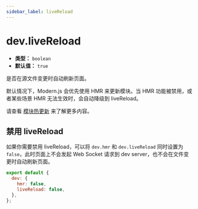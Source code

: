 ```yaml
---
sidebar_label: liveReload
---
```


# dev.liveReload

- **类型：** `boolean`
- **默认值：** `true`

是否在源文件变更时自动刷新页面。

默认情况下，Modern.js 会优先使用 HMR 来更新模块。当 HMR 功能被禁用，或者某些场景 HMR 无法生效时，会自动降级到 liveReload。

请查看 [模块热更新](https://rsbuild.dev/zh/guide/advanced/hmr) 来了解更多内容。

## 禁用 liveReload

如果你需要禁用 liveReload，可以将 `dev.hmr` 和 `dev.liveReload` 同时设置为 `false`，此时页面上不会发起 Web Socket 请求到 dev server，也不会在文件变更时自动刷新页面。

```js
export default {
  dev: {
    hmr: false,
    liveReload: false,
  },
};
```
